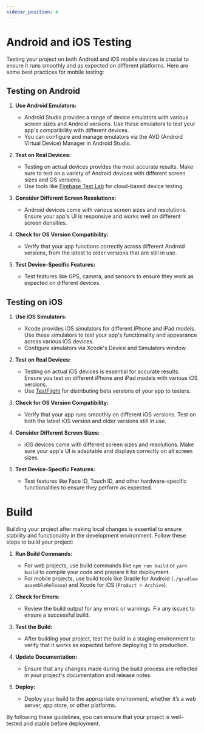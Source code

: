 ```yaml
---
sidebar_position: 4
---
```


# Android and iOS Testing

Testing your project on both Android and iOS mobile devices is crucial to ensure it runs smoothly and as expected on different platforms. Here are some best practices for mobile testing:

## Testing on Android

1. **Use Android Emulators:**
   - Android Studio provides a range of device emulators with various screen sizes and Android versions. Use these emulators to test your app's compatibility with different devices.
   - You can configure and manage emulators via the AVD (Android Virtual Device) Manager in Android Studio.

2. **Test on Real Devices:**
   - Testing on actual devices provides the most accurate results. Make sure to test on a variety of Android devices with different screen sizes and OS versions.
   - Use tools like [Firebase Test Lab](https://firebase.google.com/products/test-lab) for cloud-based device testing.

3. **Consider Different Screen Resolutions:**
   - Android devices come with various screen sizes and resolutions. Ensure your app's UI is responsive and works well on different screen densities.

4. **Check for OS Version Compatibility:**
   - Verify that your app functions correctly across different Android versions, from the latest to older versions that are still in use.

5. **Test Device-Specific Features:**
   - Test features like GPS, camera, and sensors to ensure they work as expected on different devices.

## Testing on iOS

1. **Use iOS Simulators:**
   - Xcode provides iOS simulators for different iPhone and iPad models. Use these simulators to test your app's functionality and appearance across various iOS devices.
   - Configure simulators via Xcode's Device and Simulators window.

2. **Test on Real Devices:**
   - Testing on actual iOS devices is essential for accurate results. Ensure you test on different iPhone and iPad models with various iOS versions.
   - Use [TestFlight](https://developer.apple.com/testflight/) for distributing beta versions of your app to testers.

3. **Check for OS Version Compatibility:**
   - Verify that your app runs smoothly on different iOS versions. Test on both the latest iOS version and older versions still in use.

4. **Consider Different Screen Sizes:**
   - iOS devices come with different screen sizes and resolutions. Make sure your app's UI is adaptable and displays correctly on all screen sizes.

5. **Test Device-Specific Features:**
   - Test features like Face ID, Touch ID, and other hardware-specific functionalities to ensure they perform as expected.

# Build

Building your project after making local changes is essential to ensure stability and functionality in the development environment. Follow these steps to build your project:

1. **Run Build Commands:**
   - For web projects, use build commands like `npm run build` or `yarn build` to compile your code and prepare it for deployment.
   - For mobile projects, use build tools like Gradle for Android (`./gradlew assembleRelease`) and Xcode for iOS (`Product > Archive`).

2. **Check for Errors:**
   - Review the build output for any errors or warnings. Fix any issues to ensure a successful build.

3. **Test the Build:**
   - After building your project, test the build in a staging environment to verify that it works as expected before deploying it to production.

4. **Update Documentation:**
   - Ensure that any changes made during the build process are reflected in your project's documentation and release notes.

5. **Deploy:**
   - Deploy your build to the appropriate environment, whether it’s a web server, app store, or other platforms.

By following these guidelines, you can ensure that your project is well-tested and stable before deployment.
